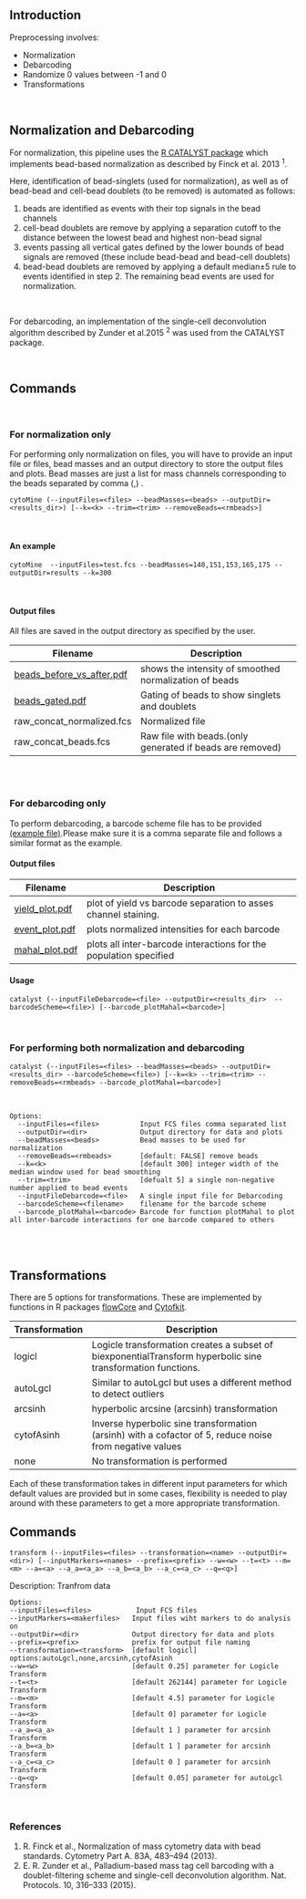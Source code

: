 
<br class="long"/>

## Introduction

Preprocessing involves:

* Normalization
* Debarcoding
* Randomize 0 values between -1 and 0
* Transformations

<br>

## Normalization and Debarcoding

For normalization, this pipeline uses the <a href="https://www.bioconductor.org/packages/devel/bioc/html/CATALYST.html">R CATALYST package</a> which implements bead-based normalization as described by Finck et al. 2013 ^1^. 


Here, identification of bead-singlets (used for normalization), as well as of bead-bead and cell-bead doublets (to be removed) is automated as follows:

1. beads are identified as events with their top signals in the bead channels
2. cell-bead doublets are remove by applying a separation cutoff to the distance between the lowest bead and highest non-bead signal
3. events passing all vertical gates defined by the lower bounds of bead signals are removed (these include bead-bead and bead-cell doublets)
4. bead-bead doublets are removed by applying a default median±5 rule to events identified in step 2. The remaining bead events are used for normalization.

<br>

For debarcoding, an implementation of the single-cell deconvolution algorithm described by Zunder et al.2015 ^2^ was used from the CATALYST package.

<br>


## Commands

<br>

### For normalization only

For performing only normalization on files, you will have to provide an input file or files, bead masses and an output directory to store the output files and plots. Bead masses are just a list for mass channels corresponding to the beads separated by comma (,) .

```
cytoMine (--inputFiles=<files> --beadMasses=<beads> --outputDir=<results_dir>) [--k=<k> --trim=<trim> --removeBeads=<rmbeads>]

```
<br>

#### An example

```
cytoMine  --inputFiles=test.fcs --beadMasses=140,151,153,165,175 --outputDir=results --k=300
```

<br>

#### Output files

All files are saved in the output directory as specified by the user.

Filename | Description
---------|------------------------------------------
<a href="examples/beads_before_vs_after.pdf">beads_before_vs_after.pdf</a> | shows the intensity of smoothed normalization of beads
<a href="examples/beads_gated.pdf">beads_gated.pdf</a> | Gating of beads to show singlets and doublets
raw_concat_normalized.fcs | Normalized file
raw_concat_beads.fcs | Raw file with beads.(only generated if beads are removed)


<br>
<br>

### For debarcoding only

To perform debarcoding, a barcode scheme file has to be provided <a href="examples/bc.txt">(example file)</a>.Please make sure it is a comma separate file and follows a similar format as the example.

#### Output files

Filename | Description
---------|------------------------------------------
<a href="examples/yield_plot.pdf">yield_plot.pdf</a>|plot of yield vs barcode separation to asses channel staining.
<a href="examples/event_plot.pdf">event_plot.pdf</a>|plots normalized intensities for each barcode
<a href="examples/mahal_plot.pdf">mahal_plot.pdf</a>|plots all inter-barcode interactions for the population specified

#### Usage

```
catalyst (--inputFileDebarcode=<file> --outputDir=<results_dir>  --barcodeScheme=<file>) [--barcode_plotMahal=<barcode>]
```


<br>

### For performing both normalization and debarcoding

```
catalyst (--inputFiles=<files> --beadMasses=<beads> --outputDir=<results_dir> --barcodeScheme=<file>) [--k=<k> --trim=<trim> --removeBeads=<rmbeads> --barcode_plotMahal=<barcode>]
```

<br>

```
Options:
  --inputFiles=<files>          Input FCS files comma separated list
  --outputDir=<dir>             Output directory for data and plots
  --beadMasses=<beads>          Bead masses to be used for normalization
  --removeBeads=<rmbeads>       [default: FALSE] remove beads
  --k=<k>                       [default 300] integer width of the median window used for bead smoothing
  --trim=<trim>                 [defualt 5] a single non-negative number applied to bead events
  --inputFileDebarcode=<file>   A single input file for Debarcoding
  --barcodeScheme=<filename>    filename for the barcode scheme
  --barcode_plotMahal=<barcode> Barcode for function plotMahal to plot all inter-barcode interactions for one barcode compared to others
```

<br>
<br>


## Transformations

There are 5 options for transformations. These are implemented by functions in R packages  <a href="https://www.bioconductor.org/packages/devel/bioc/html/flowCore.html">flowCore</a>  and <a href="https://www.bioconductor.org/packages/devel/bioc/html/cytofkit.html">Cytofkit</a>.

Transformation| Description
---------|------------------------------------------
logicl|Logicle transformation creates a subset of biexponentialTransform hyperbolic sine transformation functions.
autoLgcl| Similar to autoLgcl but uses a different method to detect outliers
arcsinh| hyperbolic arcsine (arcsinh) transformation
cytofAsinh|Inverse hyperbolic sine transformation (arsinh) with a cofactor of 5, reduce noise from negative values
none| No transformation is performed


Each of these transformation takes in different input parameters for which default values are provided but in some cases, flexibility is needed to play around with these parameters to get a more appropriate transformation.

## Commands

```
transform (--inputFiles=<files> --transformation=<name> --outputDir=<dir>) [--inputMarkers=<names> --prefix=<prefix> --w=<w> --t=<t> --m=<m> --a=<a> --a_a=<a_a> --a_b=<a_b> --a_c=<a_c> --q=<q>]
```

Description: Tranfrom data 

```
Options:
--inputFiles=<files>           Input FCS files
--inputMarkers=<makerfiles>   Input files wiht markers to do analysis on 
--outputDir=<dir>             Output directory for data and plots
--prefix=<prefix>             prefix for output file naming
--transformation=<transform>  [default logicl] options:autoLgcl,none,arcsinh,cytofAsinh
--w=<w>                       [default 0.25] parameter for Logicle Transform
--t=<t>                       [default 262144] parameter for Logicle Transform
--m=<m>                       [default 4.5] parameter for Logicle Transform
--a=<a>                       [default 0] parameter for Logicle Transform
--a_a=<a_a>                   [default 1 ] parameter for arcsinh Transform
--a_b=<a_b>                   [default 1 ] parameter for arcsinh Transform
--a_c=<a_c>                   [default 0 ] parameter for arcsinh Transform
--q=<q>                       [default 0.05] parameter for autoLgcl Transform
```


<br>



### References

1. R. Finck et al., Normalization of mass cytometry data with bead standards. Cytometry Part A. 83A, 483–494 (2013).
2. E. R. Zunder et al., Palladium-based mass tag cell barcoding with a doublet-filtering scheme and single-cell deconvolution algorithm. Nat. Protocols. 10, 316–333 (2015).